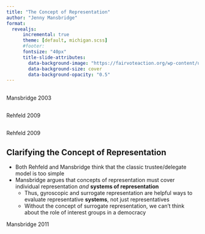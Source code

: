 ```yaml
---
title: "The Concept of Representation"
author: "Jenny Mansbridge"
format: 
  revealjs:
      incremental: true  
      theme: [default, michigan.scss]
      #footer:  
      fontsize: "40px"
      title-slide-attributes:
        data-background-image: "https://fairvoteaction.org/wp-content/uploads/2022/04/fva-header-scaled.jpeg"
        data-background-size: cover
        data-background-opacity: "0.5"
---
```


##  {background-image="https://static.cambridge.org/binary/version/id/urn:cambridge.org:id:binary-alt:20170408074159-47256-optimisedImage-S0003055403000856tbl001.jpg" background-size="contain"}

::: footer
Mansbridge 2003
:::


##  {background-image="https://i.makeagif.com/media/4-12-2016/ry3Y0U.gif" background-size="contain"}





##  {background-image="https://static.cambridge.org/binary/version/id/urn:cambridge.org:id:binary-alt:20160629092246-76769-optimisedImage-S0003055409090261_tab1.jpg" background-size="contain"}



::: footer
Rehfeld 2009
:::


##  {background-image="https://static.cambridge.org/binary/version/id/urn:cambridge.org:id:binary-alt:20160629092251-98623-optimisedImage-S0003055409090261_tab2.jpg" background-size="contain"}

::: footer
Rehfeld 2009
:::

## Clarifying the Concept of Representation

- Both Rehfeld and Mansbridge think that the classic trustee/delegate model is too simple
- Mansbridge argues that concepts of representation must cover individual representation _and_ **systems of representation**
  - Thus, gyroscopic and surrogate representation are helpful ways to evaluate representative **systems**, not just representatives
  - Without the concept of surrogate representation, we can't think about the role of interest groups in a democracy

::: footer
Mansbridge 2011
:::


